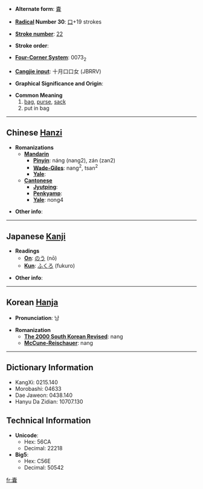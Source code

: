 * '''Alternate form''': [[嚢]]

* '''[[Wiktionary:Chinese radical index| Radical]] Number 30''': [[Wiktionary:Chinese radical index 口|口]]+19 strokes

* '''[[Wiktionary:Chinese total strokes index|Stroke number]]''': [[Wiktionary:Chinese total strokes index 22|22]]

* '''Stroke order''': 

* '''[[Wiktionary:Chinese four corner index|Four-Corner System]]''': 0073<sub>2</sub>

* '''[[Wiktionary:Chinese Cangjie index|Cangjie input]]''': 十月口口女 (JBRRV)

* '''Graphical Significance and Origin''': 

* '''Common Meaning'''
*#[[bag]], [[purse]], [[sack]]
*# put in bag

----

== Chinese [[Hanzi]] ==

* '''Romanizations'''
** '''[[Mandarin]]'''
*** '''[[Pinyin]]''': náng (nang2), zán (zan2)
*** '''[[Wade-Giles]]''': nang<sup>2</sup>, tsan<sup>2</sup>
*** '''[[Yale]]''': 
** '''[[Cantonese]]'''
*** '''[[Jyutping]]''':
*** '''[[Penkyamp]]''': 
*** '''[[Yale]]''': nong4

* '''Other info''': 

----

== Japanese [[Kanji]] ==

* '''Readings'''
** '''[[On]]''': [[のう]] (nō)
** '''[[Kun]]''': [[ふくろ]] (fukuro)

* '''Other info''':  

----

== Korean [[Hanja]] ==

* '''Pronunciation''': 낭

* '''Romanization'''
** '''[[The 2000 South Korean Revised Romanization|The 2000 South Korean Revised]]''': nang
** '''[[McCune-Reischauer]]''': nang

----

== Dictionary Information ==

* KangXi: 0215.140
* Morobashi: 04633
* Dae Jaweon: 0438.140
* Hanyu Da Zidian: 10707.130

== Technical Information ==

* '''Unicode''':
** Hex: 56CA
** Decimal: 22218
* '''Big5''':
** Hex: C56E
** Decimal: 50542

[[fr:囊]]
